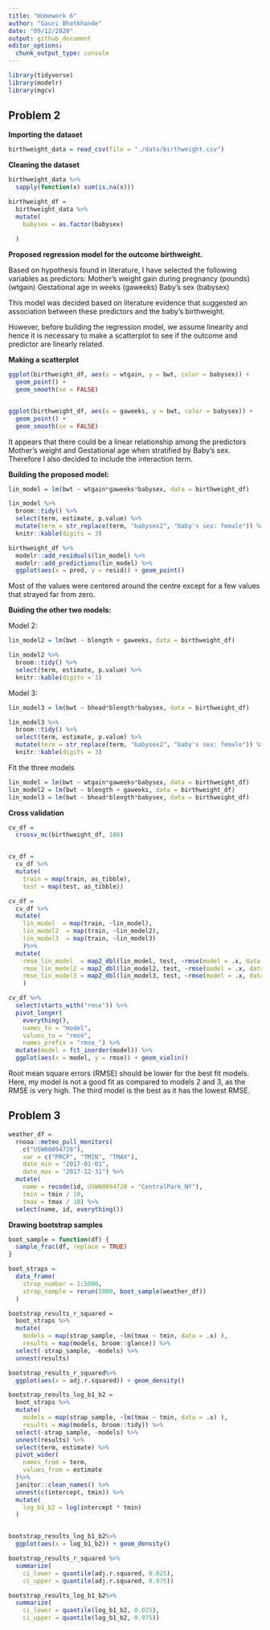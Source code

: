 ```yaml
---
title: "Homework 6"
author: "Gauri Bhatkhande"
date: "09/12/2020"
output: github_document
editor_options: 
  chunk_output_type: console
---
```


```r
library(tidyverse)
library(modelr)
library(mgcv)
```

## Problem 2

**Importing the dataset**
```r
birthweight_data = read_csv(file = "./data/birthweight.csv")
```

**Cleaning the dataset** 

```r
birthweight_data %>%
  sapply(function(x) sum(is.na(x))) 

birthweight_df = 
  birthweight_data %>%
  mutate(
    babysex = as.factor(babysex)
    
  )

```


**Proposed regression model for the outcome birthweight.** 

Based on hypothesis found in literature, I have selected the following variables as predictors: 
Mother's weight gain during pregnancy (pounds) (wtgain)
Gestational age in weeks (gaweeks)
Baby’s sex (babysex)

This model was decided based on literature evidence that suggested an association between these predictors and the baby's birthweight. 

However, before building the regression model, we assume linearity and hence it is necessary to make a scatterplot to see if the outcome and predictor are linearly related. 

**Making a scatterplot** 

```r
ggplot(birthweight_df, aes(x = wtgain, y = bwt, color = babysex)) + 
  geom_point() +
  geom_smooth(se = FALSE)


ggplot(birthweight_df, aes(x = gaweeks, y = bwt, color = babysex)) + 
  geom_point() +
  geom_smooth(se = FALSE)

```

It appears that there could be a linear relationship among the predictors Mother's weight and Gestational age when stratified by Baby's sex. Therefore I also decided to include the interaction term. 

**Building the proposed model:** 

```r
lin_model = lm(bwt ~ wtgain*gaweeks*babysex, data = birthweight_df)

lin_model %>%
  broom::tidy() %>% 
  select(term, estimate, p.value) %>% 
  mutate(term = str_replace(term, "babysex2", "baby's sex: female")) %>% 
  knitr::kable(digits = 3)
```

```r
birthweight_df %>% 
  modelr::add_residuals(lin_model) %>% 
  modelr::add_predictions(lin_model) %>%
  ggplot(aes(x = pred, y = resid)) + geom_point()
```

Most of the values were centered around the centre except for a few values that strayed far from zero. 

**Buiding the other two models:**

Model 2: 

```r
lin_model2 = lm(bwt ~ blength + gaweeks, data = birthweight_df)

lin_model2 %>%
  broom::tidy() %>% 
  select(term, estimate, p.value) %>% 
  knitr::kable(digits = 3)
```

Model 3: 

```r
lin_model3 = lm(bwt ~ bhead*blength*babysex, data = birthweight_df)

lin_model3 %>%
  broom::tidy() %>% 
  select(term, estimate, p.value) %>% 
  mutate(term = str_replace(term, "babysex2", "baby's sex: female")) %>% 
  knitr::kable(digits = 3)
```

Fit the three models 

```r

lin_model = lm(bwt ~ wtgain*gaweeks*babysex, data = birthweight_df)
lin_model2 = lm(bwt ~ blength + gaweeks, data = birthweight_df)
lin_model3 = lm(bwt ~ bhead*blength*babysex, data = birthweight_df)

```

**Cross validation**

```r
cv_df = 
  crossv_mc(birthweight_df, 100) 


cv_df =
  cv_df %>% 
  mutate(
    train = map(train, as_tibble),
    test = map(test, as_tibble))
```

```r
cv_df = 
  cv_df %>% 
  mutate(
    lin_model  = map(train, ~lin_model),
    lin_model2  = map(train, ~lin_model2),
    lin_model3  = map(train, ~lin_model3)
    )%>% 
  mutate(
    rmse_lin_model  = map2_dbl(lin_model, test, ~rmse(model = .x, data = .y)),
    rmse_lin_model2 = map2_dbl(lin_model2, test, ~rmse(model = .x, data = .y)),
    rmse_lin_model3 = map2_dbl(lin_model3, test, ~rmse(model = .x, data = .y))
    )

cv_df %>% 
  select(starts_with("rmse")) %>% 
  pivot_longer(
    everything(),
    names_to = "model", 
    values_to = "rmse",
    names_prefix = "rmse_") %>% 
  mutate(model = fct_inorder(model)) %>% 
  ggplot(aes(x = model, y = rmse)) + geom_violin()
```

Root mean square errors (RMSE) should be lower for the best fit models. Here, my model is not a good fit as compared to models 2 and 3, as the RMSE is very high. The third model is the best as it has the lowest RMSE. 


## Problem 3

```r
weather_df = 
  rnoaa::meteo_pull_monitors(
    c("USW00094728"),
    var = c("PRCP", "TMIN", "TMAX"), 
    date_min = "2017-01-01",
    date_max = "2017-12-31") %>%
  mutate(
    name = recode(id, USW00094728 = "CentralPark_NY"),
    tmin = tmin / 10,
    tmax = tmax / 10) %>%
  select(name, id, everything())
```

**Drawing bootstrap samples**

```r
boot_sample = function(df) {
  sample_frac(df, replace = TRUE)
}

boot_straps = 
  data_frame(
    strap_number = 1:5000,
    strap_sample = rerun(5000, boot_sample(weather_df))
  )
```

```r
bootstrap_results_r_squared = 
  boot_straps %>% 
  mutate(
    models = map(strap_sample, ~lm(tmax ~ tmin, data = .x) ),
    results = map(models, broom::glance)) %>% 
  select(-strap_sample, -models) %>% 
  unnest(results) 

bootstrap_results_r_squared%>%
  ggplot(aes(x = adj.r.squared)) + geom_density()
```

```r
bootstrap_results_log_b1_b2 = 
  boot_straps %>% 
  mutate(
    models = map(strap_sample, ~lm(tmax ~ tmin, data = .x) ),
    results = map(models, broom::tidy)) %>% 
  select(-strap_sample, -models) %>% 
  unnest(results) %>%
  select(term, estimate) %>% 
  pivot_wider(
    names_from = term,
    values_from = estimate
  )%>%
  janitor::clean_names() %>%
  unnest(c(intercept, tmin)) %>%
  mutate(
    log_b1_b2 = log(intercept * tmin)
  )


bootstrap_results_log_b1_b2%>%
  ggplot(aes(x = log_b1_b2)) + geom_density()
```

```r
bootstrap_results_r_squared %>%
  summarize(
    ci_lower = quantile(adj.r.squared, 0.025), 
    ci_upper = quantile(adj.r.squared, 0.975))
```

```r
bootstrap_results_log_b1_b2%>%
  summarize(
    ci_lower = quantile(log_b1_b2, 0.025), 
    ci_upper = quantile(log_b1_b2, 0.975))
```


